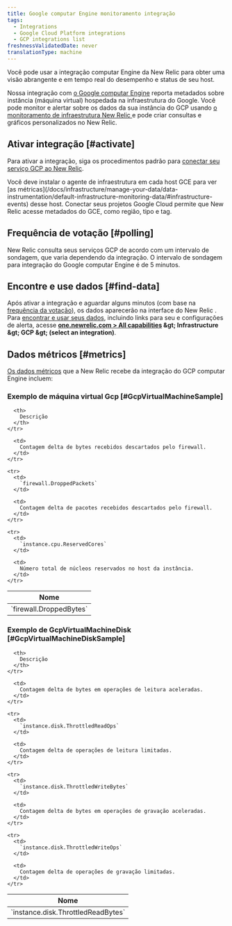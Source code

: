 ```yaml
---
title: Google computar Engine monitoramento integração
tags:
  - Integrations
  - Google Cloud Platform integrations
  - GCP integrations list
freshnessValidatedDate: never
translationType: machine
---
```


Você pode usar a integração computar Engine da New Relic para obter uma visão abrangente e em tempo real do desempenho e status de seu host.

Nossa integração com [o Google computar Engine](https://cloud.google.com/compute) reporta metadados sobre instância (máquina virtual) hospedada na infraestrutura do Google. Você pode monitor e alertar sobre os dados da sua instância do GCP usando [o monitoramento de infraestrutura New Relic ](/docs/infrastructure)e pode criar consultas e gráficos personalizados no New Relic.

## Ativar integração [#activate]

Para ativar a integração, siga os procedimentos padrão para [conectar seu serviço GCP ao New Relic](/docs/connect-google-cloud-platform-services-infrastructure).

<Callout variant="important">
  Você deve instalar o agente de infraestrutura em cada host GCE para ver [as métricas](/docs/infrastructure/manage-your-data/data-instrumentation/default-infrastructure-monitoring-data/#infrastructure-events) desse host. Conectar seus projetos Google Cloud permite que New Relic acesse metadados do GCE, como região, tipo e tag.
</Callout>

## Frequência de votação [#polling]

New Relic consulta seus serviços GCP de acordo com um intervalo de sondagem, que varia dependendo da integração. O intervalo de sondagem para integração do Google computar Engine é de 5 minutos.

## Encontre e use dados [#find-data]

Após ativar a integração e aguardar alguns minutos (com base na [frequência da votação](#polling)), os dados aparecerão na interface do New Relic . Para [encontrar e usar seus dados](/docs/infrastructure/integrations/find-use-infrastructure-integration-data), incluindo links para seu <InlinePopover type="dashboards" />e configurações de alerta, acesse <DNT>**[one.newrelic.com &gt; All capabilities](https://one.newrelic.com/all-capabilities) &amp;gt; Infrastructure &amp;gt; GCP &amp;gt; (select an integration)**</DNT>.

## Dados métricos [#metrics]

[Os dados métricos](/docs/infrastructure/introduction-infra-monitoring#data-types) que a New Relic recebe da integração do GCP computar Engine incluem:

### Exemplo de máquina virtual Gcp [#GcpVirtualMachineSample]

<table>
  <thead>
    <tr>
      <th style={{ width: "285px" }}>
        Nome
      </th>

      <th>
        Descrição
      </th>
    </tr>
  </thead>

  <tbody>
    <tr>
      <td>
        `firewall.DroppedBytes`
      </td>

      <td>
        Contagem delta de bytes recebidos descartados pelo firewall.
      </td>
    </tr>

    <tr>
      <td>
        `firewall.DroppedPackets`
      </td>

      <td>
        Contagem delta de pacotes recebidos descartados pelo firewall.
      </td>
    </tr>

    <tr>
      <td>
        `instance.cpu.ReservedCores`
      </td>

      <td>
        Número total de núcleos reservados no host da instância.
      </td>
    </tr>
  </tbody>
</table>

### Exemplo de GcpVirtualMachineDisk [#GcpVirtualMachineDiskSample]

<table>
  <thead>
    <tr>
      <th style={{ width: "285px" }}>
        Nome
      </th>

      <th>
        Descrição
      </th>
    </tr>
  </thead>

  <tbody>
    <tr>
      <td>
        `instance.disk.ThrottledReadBytes`
      </td>

      <td>
        Contagem delta de bytes em operações de leitura aceleradas.
      </td>
    </tr>

    <tr>
      <td>
        `instance.disk.ThrottledReadOps`
      </td>

      <td>
        Contagem delta de operações de leitura limitadas.
      </td>
    </tr>

    <tr>
      <td>
        `instance.disk.ThrottledWriteBytes`
      </td>

      <td>
        Contagem delta de bytes em operações de gravação aceleradas.
      </td>
    </tr>

    <tr>
      <td>
        `instance.disk.ThrottledWriteOps`
      </td>

      <td>
        Contagem delta de operações de gravação limitadas.
      </td>
    </tr>
  </tbody>
</table>